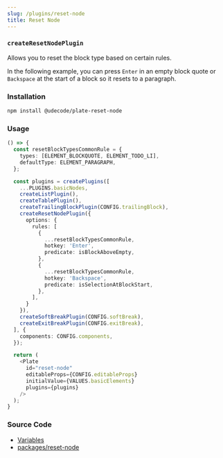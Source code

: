 ```yaml
---
slug: /plugins/reset-node
title: Reset Node
---
```


### `createResetNodePlugin`

Allows you to reset the block type based on certain rules.

In the following example, you can press `Enter` in an empty block quote or `Backspace` at the start of a block so it resets to a paragraph.

### Installation

```bash npm2yarn
npm install @udecode/plate-reset-node
```

### Usage

```ts live
() => {
  const resetBlockTypesCommonRule = {
    types: [ELEMENT_BLOCKQUOTE, ELEMENT_TODO_LI],
    defaultType: ELEMENT_PARAGRAPH,
  };

  const plugins = createPlugins([
    ...PLUGINS.basicNodes,
    createListPlugin(),
    createTablePlugin(),
    createTrailingBlockPlugin(CONFIG.trailingBlock),
    createResetNodePlugin({
      options: {
        rules: [
          {
            ...resetBlockTypesCommonRule,
            hotkey: 'Enter',
            predicate: isBlockAboveEmpty,
          },
          {
            ...resetBlockTypesCommonRule,
            hotkey: 'Backspace',
            predicate: isSelectionAtBlockStart,
          },
        ],
      }
    }),
    createSoftBreakPlugin(CONFIG.softBreak),
    createExitBreakPlugin(CONFIG.exitBreak),
  ], {
    components: CONFIG.components,
  });

  return (
    <Plate
      id="reset-node"
      editableProps={CONFIG.editableProps}
      initialValue={VALUES.basicElements}
      plugins={plugins}
    />
  );
}
```

### Source Code

- [Variables](https://github.com/udecode/plate/blob/main/docs/src/live/live.tsx)
- [packages/reset-node](https://github.com/udecode/plate/tree/main/packages/reset-node/src)
